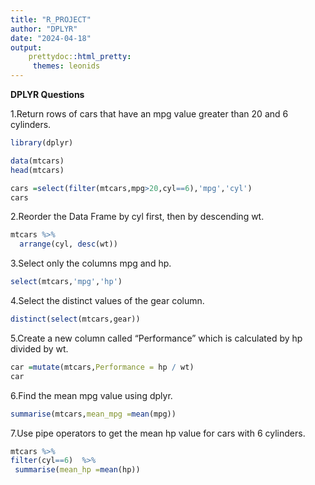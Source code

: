 ---
title: "R_PROJECT"
author: "DPLYR"
date: "2024-04-18"
output: 
    prettydoc::html_pretty:
     themes: leonids
---
**DPLYR Questions**

1.Return rows of cars that have an mpg value greater than 20 and 6 cylinders.
```{r}
library(dplyr)
```

```{r}
data(mtcars)
head(mtcars)
```

```{r}
cars =select(filter(mtcars,mpg>20,cyl==6),'mpg','cyl')
cars
```

2.Reorder the Data Frame by cyl first, then by descending wt.
```{r}
mtcars %>%
  arrange(cyl, desc(wt))
```

3.Select only the columns mpg and hp.
```{r}
select(mtcars,'mpg','hp')
```

4.Select the distinct values of the gear column.
```{r}
distinct(select(mtcars,gear))
```

5.Create a new column called “Performance” which is calculated by hp divided by wt.
```{r}
car =mutate(mtcars,Performance = hp / wt)
car
```

6.Find the mean mpg value using dplyr.
```{r}
summarise(mtcars,mean_mpg =mean(mpg))
```

7.Use pipe operators to get the mean hp value for cars with 6 cylinders.
```{r}
mtcars %>%
filter(cyl==6)  %>%
 summarise(mean_hp =mean(hp))
```

